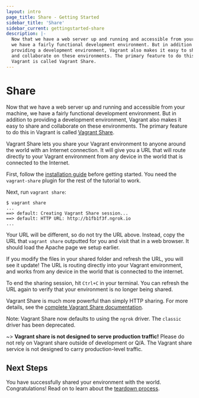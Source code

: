 ```yaml
---
layout: intro
page_title: Share - Getting Started
sidebar_title: 'Share'
sidebar_current: gettingstarted-share
description: |-
  Now that we have a web server up and running and accessible from your machine,
  we have a fairly functional development environment. But in addition to
  providing a development environment, Vagrant also makes it easy to share
  and collaborate on these environments. The primary feature to do this in
  Vagrant is called Vagrant Share.
---
```


# Share

Now that we have a web server up and running and accessible from your machine,
we have a fairly functional development environment. But in addition to
providing a development environment, Vagrant also makes it easy to share
and collaborate on these environments. The primary feature to do this in
Vagrant is called [Vagrant Share](/docs/share/).

Vagrant Share lets you share your Vagrant environment to anyone around the
world with an Internet connection. It will give you a URL that will route
directly to your Vagrant environment from any device in the world that is
connected to the Internet.

First, follow the [installation guide](/docs/share/#installation) before getting
started. You need the `vagrant-share` plugin for the rest of the tutorial to work.

Next, run `vagrant share`:

```shell-session
$ vagrant share
...
==> default: Creating Vagrant Share session...
==> default: HTTP URL: http://b1fb1f3f.ngrok.io
...
```

Your URL will be different, so do not try the URL above. Instead, copy
the URL that `vagrant share` outputted for you and visit that in a web
browser. It should load the Apache page we setup earlier.

If you modify the files in your shared folder and refresh the URL, you will
see it update! The URL is routing directly into your Vagrant environment,
and works from any device in the world that is connected to the internet.

To end the sharing session, hit `Ctrl+C` in your terminal. You can refresh
the URL again to verify that your environment is no longer being shared.

Vagrant Share is much more powerful than simply HTTP sharing. For more
details, see the [complete Vagrant Share documentation](/docs/share/).

Note: Vagrant Share now defaults to using the `ngrok` driver.
The `classic` driver has been deprecated.

~> **Vagrant share is not designed to serve production traffic!** Please do not
rely on Vagrant share outside of development or Q/A. The Vagrant share service
is not designed to carry production-level traffic.

## Next Steps

You have successfully shared your environment with the world. Congratulations!
Read on to learn about the [teardown process](/intro/getting-started/teardown.html).
